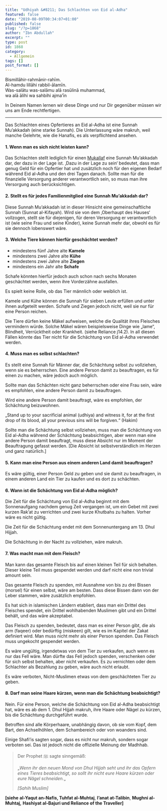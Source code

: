 ```yaml
---
title: "Udhiyah &#8211; Das Schlachten von Eid al-Adha"
featured: false
date: "2019-08-09T00:34:07+01:00"
published: false
slug: "/?p=1868"
author: "Ibn Abdullah"
excerpt: ""
type: post
id: 1868
category:
  - Allgemein
tags: []
post_format: []
---
```


Bismillāhir-rahmānir-rahīm.  
Al-hamdu lillāhi rabbil-ālamīn.  
Was-salātu was-salāmu alā rasūlinā muhammad,  
wa alā ālihi wa sahbihi ajma’īn

In Deinem Namen lernen wir diese Dinge und nur Dir gegenüber müssen wir uns am Ende rechtfertigen.

---

Das Schlachten eines Opfertieres an Eid al-Adha ist eine Sunnah Mu’akkadah (eine starke Sunnah). Die Unterlassung wäre makruh, weil manche Gelehrte, wie die Hanafis, es als verpflichtend ansehen.

#### 1. Wenn man es sich nicht leisten kann?

Das Schlachten stellt lediglich für einen [Mukallaf](https://shafiimadhhab.wordpress.com/2018/10/15/mukallaf/) eine Sunnah Mu’akkadah dar, der dazu in der Lage ist. ‚Dazu in der Lage zu sein‘ bedeutet, dass man genug Geld für ein Opfertier hat und zusätzlich noch für den eigenen Bedarf während Eid al-Adha und den drei Tagen danach. Sollte man für die finanzielle Versorgung anderer verantwortlich sein, so muss man ihre Versorgung auch berücksichtigen.

#### 2. Stellt es für jedes Familienmitglied eine Sunnah Mu’akkadah dar?

Diese Sunnah Mu’akkadah ist in dieser Hinsicht eine gemeinschaftliche Sunnah (Sunnat al-Kifayah). Wird sie von dem ‚Oberhaupt des Hauses‘ vollzogen, stellt sie für diejenigen, für deren Versorgung er verantwortlich ist (wie seine Frau und seine Kinder), keine Sunnah mehr dar, obwohl es für sie dennoch lobenswert wäre.

#### 3. Welche Tiere können hierfür geschächtet werden?

- mindestens fünf Jahre alte **Kamele**
- mindestens zwei Jahre alte **Kühe**
- mindestens zwei Jahre alte **Ziegen**
- mindestens ein Jahr alte **Schafe**

Schafe könnten hierfür jedoch auch schon nach sechs Monaten geschächtet werden, wenn ihre Vorderzähne ausfallen.

Es spielt keine Rolle, ob das Tier männlich oder weiblich ist.

Kamele und Kühe können die Sunnah für sieben Leute erfüllen und unter ihnen aufgeteilt werden. Schafe und Ziegen jedoch nicht, weil sie nur für eine Person reichen.

Die Tiere dürfen keine Mäkel aufweisen, welche die Qualität ihres Fleisches vermindern würde. Solche Mäkel wären beispielsweise Dinge wie „lame“, Blindheit, Verrücktheit oder Krankheit. (siehe Reliance j14.2). In all diesen Fällen könnte das Tier nicht für die Schächtung von Eid al-Adha verwendet werden.

#### 4. Muss man es selbst schlachten?

Es stellt eine Sunnah für Männer dar, die Schächtung selbst zu vollziehen, wenn sie es beherrschen. Eine andere Person damit zu beauftragen, es für einen zu machen, wäre jedoch auch möglich.

Sollte man das Schächten nicht ganz beherrschen oder eine Frau sein, wäre es empfohlen, eine andere Person damit zu beauftragen.

Wird eine andere Person damit beauftragt, wäre es empfohlen, der Schächtung beizuwohnen.

„Stand up to your sacrificial animal (udhiya) and witness it, for at the first drop of its blood, all your previous sins will be forgiven.“ (Hakim)

Sollte man die Schächtung selbst vollziehen, muss man die Schächtung von Eid al-Adha während der Schächtung beabsichtigen, aber wenn man eine andere Person damit beauftragt, muss diese Absicht nur im Moment der Beauftragung gefasst werden. \[Die Absicht ist selbstverständlich im Herzen und ganz natürlich.\]

#### 5. Kann man eine Person aus einem anderen Land damit beauftragen?

Es wäre gültig, einer Person Geld zu geben und sie damit zu beauftragen, in einem anderen Land ein Tier zu kaufen und es dort zu schächten.

#### 6. Wann ist die Schächtung von Eid al-Adha möglich?

Die Zeit für die Schächtung von Eid al-Adha beginnt mit dem Sonnenaufgang nachdem genug Zeit vergangen ist, um ein Gebet mit zwei kurzen Rak’at zu verrichten und zwei kurze Khutbahs zu halten. Vorher wäre es nicht gültig.

Die Zeit für die Schächtung endet mit dem Sonnenuntergang am 13. Dhul Hijjah.

Die Schächtung in der Nacht zu vollziehen, wäre makruh.

#### 7. Was macht man mit dem Fleisch?

Man kann das gesamte Fleisch bis auf einen kleinen Teil für sich behalten. Dieser kleine Teil muss gespendet werden und darf nicht eine non trivial amount sein.

Das gesamte Fleisch zu spenden, mit Ausnahme von bis zu drei Bissen (morsel) für einen selbst, wäre am besten. Dass diese Bissen dann von der Leber stammen, wäre zusätzlich empfohlen.

Es hat sich in islamischen Ländern etabliert, dass man ein Drittel des Fleisches spendet, ein Drittel wohlhabenden Muslimen gibt und ein Drittel behält, und das wäre akzeptabel.

Das Fleisch zu spenden, bedeutet, dass man es einer Person gibt, die als arm (faqeer) oder bedürftig (miskeen) gilt, wie es im Kapitel der Zakat definiert wird. Man muss nicht mehr als einer Person spenden. Das Fleisch muss ungekocht gespendet werden.

Es wäre ungültig, irgendetwas von dem Tier zu verkaufen, auch wenn es nur das Fell wäre. Man dürfte das Fell jedoch spenden, verschenken oder für sich selbst behalten, aber nicht verkaufen. Es zu vernichten oder dem Schlachter als Bezahlung zu geben, wäre auch nicht erlaubt.

Es wäre verboten, Nicht-Muslimen etwas von dem geschächteten Tier zu geben.

#### 8. Darf man seine Haare kürzen, wenn man die Schächtung beabsichtigt?

Nein. Für eine Person, welche die Schächtung von Eid al-Adha beabsichtigt hat, wäre es ab dem 1. Dhul Hijjah makruh, ihre Haare oder Nägel zu kürzen, bis die Schächtung durchgeführt wurde.

Betroffen sind alle Körperhaare, unabhängig davon, ob sie vom Kopf, dem Bart, den Achselhöhlen, dem Schambereich oder von woanders sind.

Einige Shafi’is sagten sogar, dass es nicht nur makruh, sondern sogar verboten sei. Das ist jedoch nicht die offizielle Meinung der Madhhab.

> Der Prophet ﷺ sagte sinngemäß:
>
> „_Wenn ihr den neuen Mond von Dhul Hijjah seht und ihr das Opfern eines Tieres beabsichtigt, so sollt ihr nicht eure Haare kürzen oder eure Nägel schneiden._„
>
> <cite>\[Sahih Muslim\]</cite>

**\[siehe** **al-Yaqut an-Nafis, Tuhfat al-Muhtaj**, **I’anat at-Talibin**, **Mughni al-Muhtaj,** **Hashiyat al-Bajuri und Reliance of the Traveller\]**
